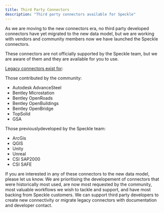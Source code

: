 ```yaml
---
title: Third Party Connectors
description: "Third party connectors available for Speckle"
---
```


As we are moving to the new connectors era, no third party developed connectors have yet migrated to the new data model, 
but we are working with vendors and community members now we have launched the Speckle connectors.

<Note>
  These connectors are not officially supported by the Speckle team, but we are aware of them and they are available for you to use.
</Note>

[Legacy connectors exist for](/legacy/user/overview):

Those contributed by the community:
- Autodesk AdvanceSteel
- Bentley Microstation
- Bentley OpenRoads
- Bentley OpenBuildings
- Bentley OpenBridge
- TopSolid
- GSA

Those previouslydeveloped by the Speckle team:
- ArcGis
- QGIS
- Unity
- Unreal
- CSI SAP2000
- CSI SAFE

If you are interested in any of these connectors to the new data model, please let us know. 
We are prioritising the developement of connectors that were historically most used, are now most requested by the community, 
most valuable workflows we wish to tackle and support, and have most backing from Speckle customers. We can support third party 
developers to create new connectivity or migrate legacy connectors with documentation and developer contact.


